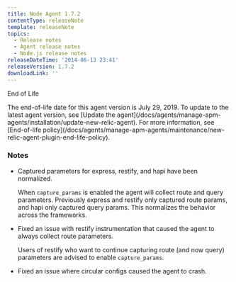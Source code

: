 ```yaml
---
title: Node Agent 1.7.2
contentType: releaseNote
template: releaseNote
topics:
  - Release notes
  - Agent release notes
  - Node.js release notes
releaseDateTime: '2014-06-13 23:41'
releaseVersion: 1.7.2
downloadLink: ''
---
```


End of Life

<Callout variant="important">
  The end-of-life date for this agent version is July 29, 2019. To update to the latest agent version, see [Update the agent](/docs/agents/manage-apm-agents/installation/update-new-relic-agent). For more information, see [End-of-life policy](/docs/agents/manage-apm-agents/maintenance/new-relic-agent-plugin-end-life-policy).
</Callout>

### Notes

* Captured parameters for express, restify, and hapi have been normalized.

  When `capture_params` is enabled the agent will collect route and query parameters. Previously express and restify only captured route params, and hapi only captured query params. This normalizes the behavior across the frameworks.
* Fixed an issue with restify instrumentation that caused the agent to always collect route parameters.

  Users of restify who want to continue capturing route (and now query) parameters are advised to enable `capture_params`.
* Fixed an issue where circular configs caused the agent to crash.
